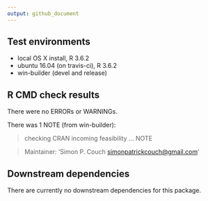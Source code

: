 ```yaml
---
output: github_document
---
```


## Test environments
* local OS X install, R 3.6.2
* ubuntu 16.04 (on travis-ci), R 3.6.2
* win-builder (devel and release)

## R CMD check results
There were no ERRORs or WARNINGs.

There was 1 NOTE (from win-builder):

> checking CRAN incoming feasibility ... NOTE
  
> Maintainer: 'Simon P. Couch <simonpatrickcouch@gmail.com>'

## Downstream dependencies
There are currently no downstream dependencies for this package.